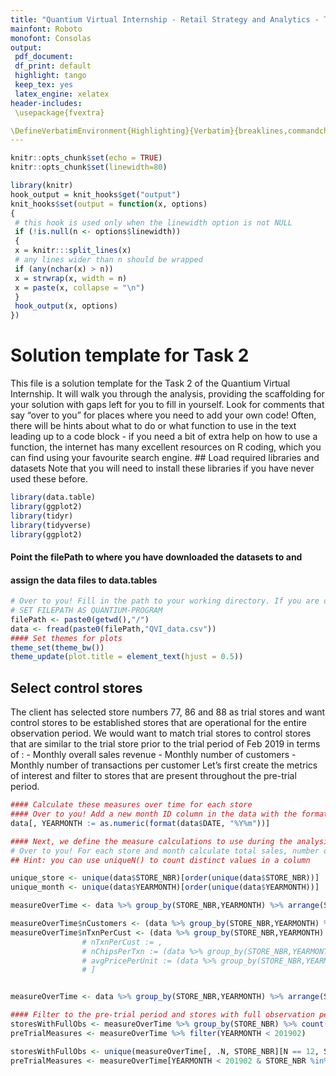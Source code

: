 ```yaml
---
title: "Quantium Virtual Internship - Retail Strategy and Analytics - Task 2"
mainfont: Roboto
monofont: Consolas
output:
 pdf_document:
 df_print: default
 highlight: tango
 keep_tex: yes
 latex_engine: xelatex
header-includes:
 \usepackage{fvextra}

\DefineVerbatimEnvironment{Highlighting}{Verbatim}{breaklines,commandchars=\\\{\}}
---
```

```r
knitr::opts_chunk$set(echo = TRUE)
knitr::opts_chunk$set(linewidth=80)
```
```r
library(knitr)
hook_output = knit_hooks$get("output")
knit_hooks$set(output = function(x, options)
{
 # this hook is used only when the linewidth option is not NULL
 if (!is.null(n <- options$linewidth))
 {
 x = knitr:::split_lines(x)
 # any lines wider than n should be wrapped
 if (any(nchar(x) > n))
 x = strwrap(x, width = n)
 x = paste(x, collapse = "\n")
 }
 hook_output(x, options)
})
```
# Solution template for Task 2
This file is a solution template for the Task 2 of the Quantium Virtual Internship.
It will walk you through the analysis, providing the scaffolding for your solution
with gaps left for you to fill in yourself.
Look for comments that say "over to you" for places where you need to add your own
code! 
Often, there will be hints about what to do or what function to use in the text
leading up to a code block - if you need a bit of extra help on how to use a
function, the internet has many excellent resources on R coding, which you can find
using your favourite search engine.
## Load required libraries and datasets
Note that you will need to install these libraries if you have never used these
before.
```r
library(data.table)
library(ggplot2)
library(tidyr)
library(tidyverse)
library(ggplot2)
```
#### Point the filePath to where you have downloaded the datasets to and
#### assign the data files to data.tables
```r
# Over to you! Fill in the path to your working directory. If you are on a Windows machine, you will need to use forward slashes (/) instead of backshashes (\)
# SET FILEPATH AS QUANTIUM-PROGRAM
filePath <- paste0(getwd(),"/")
data <- fread(paste0(filePath,"QVI_data.csv"))
#### Set themes for plots
theme_set(theme_bw())
theme_update(plot.title = element_text(hjust = 0.5))
```

## Select control stores
The client has selected store numbers 77, 86 and 88 as trial stores and want
control stores to be established stores that are operational for the entire
observation period.
We would want to match trial stores to control stores that are similar to the trial
store prior to the trial period of Feb 2019 in terms of :
- Monthly overall sales revenue
- Monthly number of customers
- Monthly number of transactions per customer
Let's first create the metrics of interest and filter to stores that are present
throughout the pre-trial period.
```r
#### Calculate these measures over time for each store
#### Over to you! Add a new month ID column in the data with the format yyyymm.
data[, YEARMONTH := as.numeric(format(data$DATE, "%Y%m"))]

#### Next, we define the measure calculations to use during the analysis.
# Over to you! For each store and month calculate total sales, number of customers, transactions per customer, chips per customer and the average price per unit.
## Hint: you can use uniqueN() to count distinct values in a column

unique_store <- unique(data$STORE_NBR)[order(unique(data$STORE_NBR))]
unique_month <- unique(data$YEARMONTH)[order(unique(data$YEARMONTH))]

measureOverTime <- data %>% group_by(STORE_NBR,YEARMONTH) %>% arrange(STORE_NBR,YEARMONTH) %>% summarize(totSales = sum(TOT_SALES))

measureOverTime$nCustomers <- (data %>% group_by(STORE_NBR,YEARMONTH) %>% arrange(STORE_NBR,YEARMONTH) %>% summarize(nCustomers = uniqueN(LYLTY_CARD_NBR)))[[3]]
measureOverTime$nTxnPerCust <- (data %>% group_by(STORE_NBR,YEARMONTH) %>% arrange(STORE_NBR,YEARMONTH) %>% summarize(nTxnPerCust = n()/uniqueN(LYLTY_CARD_NBR)))[[3]]
                # nTxnPerCust := , 
                # nChipsPerTxn := (data %>% group_by(STORE_NBR,YEARMONTH) %>% arrange(STORE_NBR,YEARMONTH) %>% summarize(nChipsPerTxn = sum(PROD_QTY)/n()))[3], 
                # avgPricePerUnit := (data %>% group_by(STORE_NBR,YEARMONTH) %>% arrange(STORE_NBR,YEARMONTH) %>% summarize(avgPricePerUnit = sum(TOT_SALES)/sum(PROD_QTY)))[3]
                # ]


measureOverTime <- data %>% group_by(STORE_NBR,YEARMONTH) %>% arrange(STORE_NBR,YEARMONTH) %>% summarize(totSales = sum(TOT_SALES), nCustomers = uniqueN(LYLTY_CARD_NBR), nTxnPerCust = n()/uniqueN(LYLTY_CARD_NBR), nChipsPerTxn = sum(PROD_QTY)/n(), avgPricePerUnit = sum(TOT_SALES)/sum(PROD_QTY))

#### Filter to the pre-trial period and stores with full observation periods
storesWithFullObs <- measureOverTime %>% group_by(STORE_NBR) %>% count() %>% filter(n == 12) %>% pull(STORE_NBR)
preTrialMeasures <- measureOverTime %>% filter(YEARMONTH < 201902)

storesWithFullObs <- unique(measureOverTime[, .N, STORE_NBR][N == 12, STORE_NBR])
preTrialMeasures <- measureOverTime[YEARMONTH < 201902 & STORE_NBR %in% storesWithFullObs,]

```